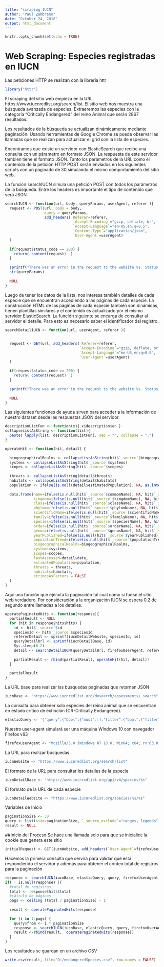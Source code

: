 ---
title: "scraping IUCN"
author: "Paul Zambrano"
date: "October 24, 2018"
output: html_document
---

```{r setup, include=FALSE}
knitr::opts_chunk$set(echo = TRUE)
```

# Web Scraping: Especies registradas en IUCN 

Las peticiones HTTP se realizan con la librería httr
```{r}
library("httr")
```

El scraping del sitio web empieza en la URL https://www.iucnredlist.org/search/list. El sitio web nos muestra una búsqueda avanzada de especies. Extraeremos las especies con la categoría "Critically Endangered" del reino Animal que serán 2867 resultados.

Los resultados de la búsqueda se actualizan dinámicamente mediante paginación. Usando herramientas de Google Chrome se puede observar las llamadas que se realizan para actualizar el grid con la lista de especies. 

Encontramos que existe un servidor con ElasticSearch que recibe una consulta con un párametro en formato JSON. La respuesta de este servidor también tiene el formato JSON. Tanto los parámetros de la URL como el contenido de la petición HTTP POST serán enviados en los siguientes scripts con un paginado de 30 simulando el mismo comportamiento del sitio web. 

La función searchIUCN simula una petición POST con todos los parámetros de la búsqueda. Entre los headers es importante el tipo de contenido que será JSON.   
```{r}
searchIUCN <- function(url, body, queryParams, userAgent, referer ){
  request <- POST(url, body = body, 
                  query = queryParams,
                  add_headers( Referer=referer, 
                               `Accept-Encoding`="gzip, deflate, br",
                               `Accept-Language`="en-US,en;q=0.5",
                               `Content-Type`="application/json",
                               `User-Agent`=userAgent)
  )
  
  if(request$status_code == 200) {
    return( content(request)  )
  }
  
  sprintf("There was an error in the request to the website %s. Status code:%s", url, request$status_code)
  str(queryParams)
  
  NULL
}
```


Luego de tener los datos de la lista, nos interesa también detalles de cada especie que se encuentran accediendo a las páginas de cada especie. La construcción HTML de las páginas de cada especie también son dinámicas, tienen plantillas similares y el contenido es actualizado por el mismo servidor ElasticSearch. La función siguiente se encarga de consultar al servidor el detalle. Para esto es necesario saber el identificador del registro. 
```{r}
searchDetailIUCN <- function(url, userAgent, referer ){
  
  
  request <- GET(url, add_headers( Referer=referer, 
                                  `Accept-Encoding`="gzip, deflate, br",
                                  `Accept-Language`="en-US,en;q=0.5",
                                  `User-Agent`=userAgent)
  )
  
  if(request$status_code == 200) {
    return( content(request)  )
  }
  
  sprintf("There was an error in the request to the website %s. Status code:%s", url, request$status_code)
  
  NULL
} 
```


Las siguientes funciones de ayuda sirven para acceder a la información de nuestro dataset desde las respuestas JSON del servidor. 
```{r}
descriptionListFun <- function(x){ x$description$en }
collapseListAsString <- function(list){
  paste( lapply(list, descriptionListFun), sep = "", collapse = ";")
}

operateHit <- function(hit, detail) {
  
  biogeographicalRealms <- collapseListAsString(hit$`_source`$biogeographicalRealms)
  systems <- collapseListAsString(hit$`_source`$systems)
  scopes <- collapseListAsString(hit$`_source`$scopes)
  
  threats <- collapseListAsString(detail$threats)
  habitats <- collapseListAsString(detail$habitats)
  population <- ifelse(is.null(detail$estimatedPopulation), NA, as.integer(gsub(",", "", detail$estimatedPopulation))) 
  
  data.frame(name=ifelse(is.null(hit$`_source`$commonName), NA, hit$`_source`$commonName), 
             kingdom=ifelse(is.null(hit$`_source`$kingdomName), NA, hit$`_source`$kingdomName),
             class=ifelse(is.null(hit$`_source`$className), NA, hit$`_source`$className),
             phylum=ifelse(is.null(hit$`_source`$phylumName), NA, hit$`_source`$phylumName),
             scientificName=ifelse(is.null(hit$`_source`$scientificName), NA, hit$`_source`$scientificName),
             family=ifelse(is.null(hit$`_source`$familyName), NA, hit$`_source`$familyName),
             species=ifelse(is.null(hit$`_source`$speciesName), NA, hit$`_source`$speciesName),
             order=ifelse(is.null(hit$`_source`$orderName), NA, hit$`_source`$orderName),
             genus=ifelse(is.null(hit$`_source`$genusName), NA, hit$`_source`$genusName),
             yearPublished=ifelse(is.null(hit$`_source`$yearPublished), NA, hit$`_source`$yearPublished),
             populationTrend=ifelse(is.null(hit$`_source`$populationTrend$description$en), NA, hit$`_source`$populationTrend$description$en),
             biogeographicalRealms=biogeographicalRealms,
             systems=systems,
             scopes=scopes, 
             lastAssessed=detail$date,
             estimatedPopulation=population,
             threats = threats,
             habitats=habitats,
             stringsAsFactors = FALSE
  )
}
```

Aquí una función que ejecuta la paginación tal cual como si fuese el sitio web verdadero. Por consideración a la organización IUCN se espera 0.2 de segundo entre llamadas a los detalles. 
```{r}
operatePaginatedHits <- function(response){
  partialResult <- NULL
  for (hit in response$hits$hits) {
    id <- hit$`_source`$id
    speciesId <- hit$`_source`$speciesId
    refererDetail <- sprintf(iucnDetailWebsite, speciesId, id)
    queryDetailUrl <- sprintf(iucnDetailBase, id)
    Sys.sleep(0.2)
    detail <- searchDetailIUCN(queryDetailUrl, firefoxUserAgent, refererDetail)
    
    partialResult <- rbind(partialResult, operateHit(hit, detail))
  }
  
  partialResult
}
```


La URL base para realizar las búsquedas paginadas que retornan JSON
```{r}
iucnBase <- "https://www.iucnredlist.org/dosearch/assessments/_search" 
```


La consulta para obtener solo especies del reino animal que se encuentran en estado crítico de extinción (CR-Critically Endangered).
```{r}
elasticQuery <- '{"query":{"bool":{"must":[],"filter":{"bool":{"filter":[{"terms":{"scopes.code":["1"]}},{"terms":{"redListCategory.scaleCode":["cr"]}},{"terms":{"taxonLevel":["Species"]}}],"should":[{"terms":{"kingdomId":[100003]}}]}},"should":[{"term":{"hasImage":{"value":true,"boost":6}}}]}},"sort":[{"_score":{"order":"desc"}}]}'
```


Nuestro user-agent simulará ser una máquina WIndows 10 con navegador Firefox v63
```{r}
firefoxUserAgent <- "Mozilla/5.0 (Windows NT 10.0; Win64; x64; rv:63.0) Gecko/20100101 Firefox/63.0"
```

La URL para realizar búsquedas  
```{r}
iucnWebsite <- "https://www.iucnredlist.org/search/list"
```


El formato de la URL para consultar los detalles de la especie 
```{r}
iucnDetailBase <- "https://www.iucnredlist.org/api/v4/species/%s"
```


El formato de la URL de cada especie
```{r}
iucnDetailWebsite <- "https://www.iucnredlist.org/species/%s/%s"
```


Variables de Inicio
```{r}
paginationSize <- 30
query <- list(size=paginationSize, `_source_exclude`="ranges, legends", from=0)
result <- NULL
```


##Inicio del Proceso
Se hace una llamada solo para que se inicialice la cookie que genera este sitio
```{r}
initialRequest <- GET(iucnWebsite, add_headers(`User-Agent`=firefoxUserAgent) )
```


Hacemos la primera consulta que servirá para validar que está respondiendo el servidor y además para obtener el conteo total de registros para la paginación
```{r execution}
response <- searchIUCN(iucnBase, elasticQuery, query, firefoxUserAgent, iucnWebsite)
if( ! is.null(response) ){
  #total de registros
  total <- response$hits$total  
  #cálculo de páginas
  pags <- ceiling (total / paginationSize) - 1
  
  result <- operatePaginatedHits(response)
  
  for (i in 1:pags) {
    query$from <- i * paginationSize  
    response <- searchIUCN(iucnBase, elasticQuery, query, firefoxUserAgent, iucnWebsite)
    result <-rbind(result,  operatePaginatedHits(response))
  }
}
```


Los resultados se guardan en un archivo CSV
```{r writingCSV}
write.csv(result, file="D:/endangeredSpecies.csv", row.names = FALSE)
```